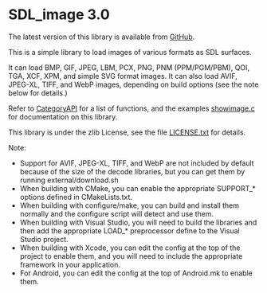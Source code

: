 = SDL_image 3.0 =

The latest version of this library is available from [https://github.com/libsdl-org/SDL_image/releases GitHub].

This is a simple library to load images of various formats as SDL surfaces.

It can load BMP, GIF, JPEG, LBM, PCX, PNG, PNM (PPM/PGM/PBM), QOI, TGA, XCF, XPM, and simple SVG format images. It can also load AVIF, JPEG-XL, TIFF, and WebP images, depending on build options (see the note below for details.)

Refer to [[CategoryAPI]] for a list of functions, and the examples [https://github.com/libsdl-org/SDL_image/blob/main/examples/showimage.c showimage.c] for documentation on this library.

This library is under the zlib License, see the file [https://github.com/libsdl-org/SDL_image/blob/main/LICENSE.txt LICENSE.txt] for details.

Note:
* Support for AVIF, JPEG-XL, TIFF, and WebP are not included by default because of the size of the decode libraries, but you can get them by running external/download.sh
* When building with CMake, you can enable the appropriate SUPPORT_* options defined in CMakeLists.txt.
* When building with configure/make, you can build and install them normally and the configure script will detect and use them.
* When building with Visual Studio, you will need to build the libraries and then add the appropriate LOAD_* preprocessor define to the Visual Studio project.
* When building with Xcode, you can edit the config at the top of the project to enable them, and you will need to include the appropriate framework in your application.
* For Android, you can edit the config at the top of Android.mk to enable them.
